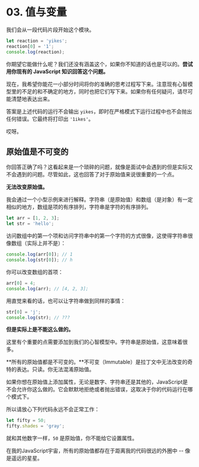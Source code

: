 # 03. 值与变量

我们会从一段代码片段开始这个模块。
```javascript
let reaction = 'yikes';
reaction[0] = '1';
console.log(reaction);
```
你期望它能做什么呢？我们还没有涵盖这个，如果你不知道的话也是可以的。**尝试用你现有的 JavaScript 知识回答这个问题。**

现在，我希望你能花一小部分时间将你的准确的思考过程写下来。注意现有心智模型里的不足的和不确定的地方，同时也把它们写下来。如果你有任何疑问，请尽可能清楚地表达出来。

答案是上述代码的运行不会输出 `yikes`，即时在严格模式下运行过程中也不会抛出任何错误。它最终将打印出 `'1ikes'`。

哎呀。
## 原始值是不可变的

你回答正确了吗？这看起来是一个琐碎的问题，就像是面试中会遇到的但是实际又不会遇到的问题。尽管如此，这也回答了对于原始值来说很重要的一个点。

**无法改变原始值。**

我会通过一个小型示例来进行解释。字符串（是原始值）和数组（是对象）有一定相似的地方，数组是项的有序排列，字符串是字符的有序排列。
```javascript
let arr = [1, 2, 3];
let str = 'hello';
```
访问数组中的第一个项和访问字符串中的第一个字符的方式很像，这使得字符串很像数组（实际上并不是）：
```javascript
console.log(arr[0]); // 1
console.log(str[0]); // h
```
你可以改变数组的首项：
```javascript
arr[0] = 4;
console.log(arr); // [4, 2, 3];
```
用直觉来看的话，也可以让字符串做到同样的事情：
```javascript
str[0] = 'j';
console.log(str); // ???
```
**但是实际上是不能这么做的。**

这里有个重要的点需要添加到我们的心智模型中。字符串是原始值，这意味着很多。

**所有的原始值都是不可变的。**不可变（Immutable）是拉丁文中无法改变的奇特的表达。只读。你无法混淆原始值。

如果你想在原始值上添加属性，无论是数字、字符串还是其他的，JavaScript是不会允许你这么做的。它会默默地拒绝或者抛出错误，这取决于你的代码运行在哪个模式下。

所以请放心下列代码永远不会正常工作：
```javascript
let fifty = 50;
fifty.shades = 'gray';
```
就和其他数字一样，`50` 是原始值，你不能给它设置属性。

在我的JavaScript宇宙，所有的原始值都存在于距离我的代码很远的外圈中 -- 像是遥远的星星。
